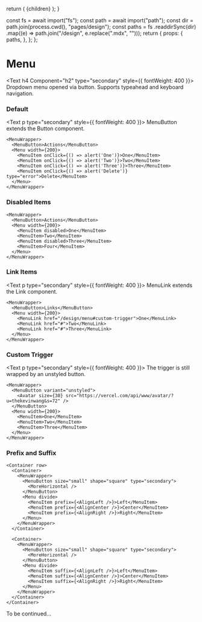 
  return (
    <DesignLayout paths={paths}>
      <DesignLayoutInner>{children}</DesignLayoutInner>
    </DesignLayout>
  );
}

  const fs = await import("fs");
  const path = await import("path");
  const dir = path.join(process.cwd(), "pages/design");
  const paths = fs
    .readdirSync(dir)
    .map((e) => path.join("/design", e.replace(".mdx", "")));
  return {
    props: {
      paths,
    },
  };
};

# Menu

<Text h4 Component="h2" type="secondary" style={{ fontWeight: 400 }}>
  Dropdown menu opened via button. Supports typeahead and keyboard navigation.
</Text>

<Spacer y={2} />

### Default

<Text p type="secondary" style={{ fontWeight: 400 }}>
  MenuButton extends the <Link href="/design/button">Button component</Link>.
</Text>

```
<MenuWrapper>
  <MenuButton>Actions</MenuButton>
  <Menu width={200}>
    <MenuItem onClick={() => alert('One')}>One</MenuItem>
    <MenuItem onClick={() => alert('Two')}>Two</MenuItem>
    <MenuItem onClick={() => alert('Three')}>Three</MenuItem>
    <MenuItem onClick={() => alert('Delete')} type="error">Delete</MenuItem>
  </Menu>
</MenuWrapper>
```

<Spacer y={2} />

### Disabled Items

```
<MenuWrapper>
  <MenuButton>Actions</MenuButton>
  <Menu width={200}>
    <MenuItem disabled>One</MenuItem>
    <MenuItem>Two</MenuItem>
    <MenuItem disabled>Three</MenuItem>
    <MenuItem>Four</MenuItem>
  </Menu>
</MenuWrapper>
```

<Spacer y={2} />

### Link Items

<Text p type="secondary" style={{ fontWeight: 400 }}>
  MenuLink extends the <Link href="/design/link">Link component</Link>.
</Text>

```
<MenuWrapper>
  <MenuButton>Links</MenuButton>
  <Menu width={200}>
    <MenuLink href="/design/menu#custom-trigger">One</MenuLink>
    <MenuLink href="#">Two</MenuLink>
    <MenuLink href="#">Three</MenuLink>
  </Menu>
</MenuWrapper>
```

<Spacer y={2} />

### Custom Trigger

<Text p type="secondary" style={{ fontWeight: 400 }}>
  The trigger is still wrapped by an unstyled button.
</Text>

```
<MenuWrapper>
  <MenuButton variant="unstyled">
    <Avatar size={30} src="https://vercel.com/api/www/avatar/?u=thekevinwang&s=72" />
  </MenuButton>
  <Menu width={200}>
    <MenuItem>One</MenuItem>
    <MenuItem>Two</MenuItem>
    <MenuItem>Three</MenuItem>
  </Menu>
</MenuWrapper>
```

<Spacer y={2} />

### Prefix and Suffix

```
<Container row>
  <Container>
    <MenuWrapper>
      <MenuButton size="small" shape="square" type="secondary">
        <MoreHorizontal />
      </MenuButton>
      <Menu divide>
        <MenuItem prefix={<AlignLeft />}>Left</MenuItem>
        <MenuItem prefix={<AlignCenter />}>Center</MenuItem>
        <MenuItem prefix={<AlignRight />}>Right</MenuItem>
      </Menu>
    </MenuWrapper>
  </Container>

  <Container>
    <MenuWrapper>
      <MenuButton size="small" shape="square" type="secondary">
        <MoreHorizontal />
      </MenuButton>
      <Menu divide>
        <MenuItem suffix={<AlignLeft />}>Left</MenuItem>
        <MenuItem suffix={<AlignCenter />}>Center</MenuItem>
        <MenuItem suffix={<AlignRight />}>Right</MenuItem>
      </Menu>
    </MenuWrapper>
  </Container>
</Container>
```

<Spacer y={4} />

To be continued...
